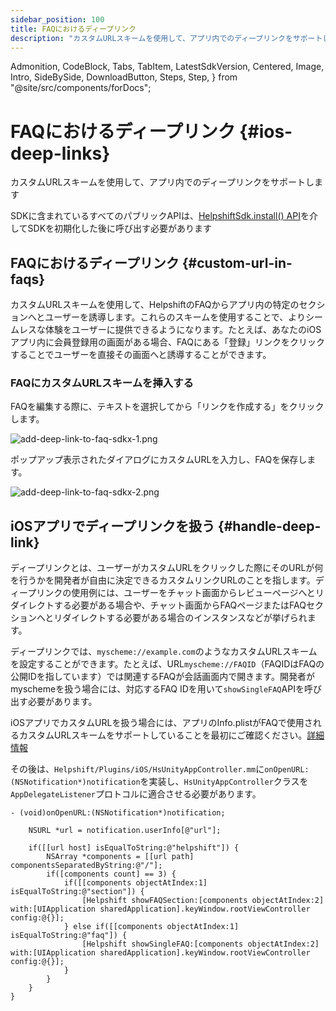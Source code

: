 ```yaml
---
sidebar_position: 100
title: FAQにおけるディープリンク
description: "カスタムURLスキームを使用して、アプリ内でのディープリンクをサポートします"
---
```


  Admonition,
  CodeBlock,
  Tabs,
  TabItem,
  LatestSdkVersion,
  Centered,
  Image,
  Intro,
  SideBySide,
  DownloadButton,
  Steps,
  Step,
} from "@site/src/components/forDocs";

# FAQにおけるディープリンク {#ios-deep-links}

<Intro>

カスタムURLスキームを使用して、アプリ内でのディープリンクをサポートします

</Intro>

<Admonition type="info" title="注意">

SDKに含まれているすべてのパブリックAPIは、[HelpshiftSdk.install() API](/sdkx-unity/getting-started-ios#initializing)を介してSDKを初期化した後に呼び出す必要があります

</Admonition>

## FAQにおけるディープリンク {#custom-url-in-faqs}

カスタムURLスキームを使用して、HelpshiftのFAQからアプリ内の特定のセクションへとユーザーを誘導します。これらのスキームを使用することで、よりシームレスな体験をユーザーに提供できるようになります。たとえば、あなたのiOSアプリ内に会員登録用の画面がある場合、FAQにある「登録」リンクをクリックすることでユーザーを直接その画面へと誘導することができます。

### FAQにカスタムURLスキームを挿入する

FAQを編集する際に、テキストを選択してから「リンクを作成する」をクリックします。

<Image
  src="/static/books/sdkx_ios/add-deep-link-to-faq-sdkx-1.png"
  width="half"
  alt="add-deep-link-to-faq-sdkx-1.png"
/>

ポップアップ表示されたダイアログにカスタムURLを入力し、FAQを保存します。

<Image
  src="/static/books/sdkx_ios/add-deep-link-to-faq-sdkx-2.png"
  width="half"
  alt="add-deep-link-to-faq-sdkx-2.png"
/>

## iOSアプリでディープリンクを扱う {#handle-deep-link}

ディープリンクとは、ユーザーがカスタムURLをクリックした際にそのURLが何を行うかを開発者が自由に決定できるカスタムリンクURLのことを指します。ディープリンクの使用例には、ユーザーをチャット画面からレビューページへとリダイレクトする必要がある場合や、チャット画面からFAQページまたはFAQセクションへとリダイレクトする必要がある場合のインスタンスなどが挙げられます。

ディープリンクでは、`myscheme://example.com`のようなカスタムURLスキームを設定することができます。たとえば、URL`myscheme://FAQID`（FAQIDはFAQの公開IDを指しています）では関連するFAQが会話画面内で開きます。開発者がmyschemeを扱う場合には、対応するFAQ IDを用いて`showSingleFAQ`APIを呼び出す必要があります。

iOSアプリでカスタムURLを扱う場合には、アプリのInfo.plistがFAQで使用されるカスタムURLスキームをサポートしていることを最初にご確認ください。[詳細情報](https://developer.apple.com/documentation/xcode/defining-a-custom-url-scheme-for-your-app)

その後は、`Helpshift/Plugins/iOS/HsUnityAppController.mm`に`onOpenURL:(NSNotification*)notification`を実装し、`HsUnityAppController`クラスを`AppDelegateListener`プロトコルに適合させる必要があります。

```objc
- (void)onOpenURL:(NSNotification*)notification;

    NSURL *url = notification.userInfo[@"url"];

    if([[url host] isEqualToString:@"helpshift"]) {
        NSArray *components = [[url path] componentsSeparatedByString:@"/"];
        if([components count] == 3) {
            if([[components objectAtIndex:1] isEqualToString:@"section"]) {
                [Helpshift showFAQSection:[components objectAtIndex:2] with:[UIApplication sharedApplication].keyWindow.rootViewController config:@{}];
            } else if([[components objectAtIndex:1] isEqualToString:@"faq"]) {
                [Helpshift showSingleFAQ:[components objectAtIndex:2] with:[UIApplication sharedApplication].keyWindow.rootViewController config:@{}];
            }
        }
    }
}
```
